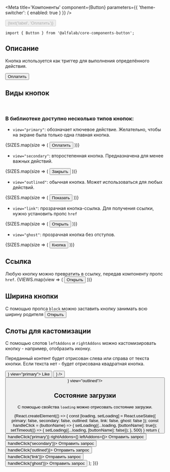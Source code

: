 



<Meta
    title='Компоненты'
    component={Button}
    parameters={{ 'theme-switcher': { enabled: true } }}
/>

<Story name='Button'>
    <Button
        view={select('view', VIEWS, 'primary')}
        size={select('size', SIZES, 'm')}
        type={select('type', ['button', 'reset', 'submit'])}
        href={text('href', '')}
        disabled={boolean('disabled', false)}
        block={boolean('block', false)}
        className={text('className', '')}
        dataTestId={text('dataTestId', '')}
        onClick={action('click')}
        loading={boolean('loading')}
    >
        {text('label', 'Оплатить')}
    </Button>
</Story>


<ComponentHeader
    name='Button'
    version={version}
    package='@alfalab/core-components-button'
    stage={3}
    status='Proposed Recommendation'
    design='https://www.figma.com/file/hqSP3L6qu8UcL3sf18Su1M/Web-Components?node-id=1%3A2'
/>

```tsx
import { Button } from '@alfalab/core-components-button';
```

## Описание

Кнопка используется как триггер для выполнения определённого действия.

<Button view='primary'>Оплатить</Button>

<Props of={Button} />

## Виды кнопок
<br/>

### В библиотеке доступно несколько типов кнопок:

- `view="primary"`: обозначает ключевое действие. Желательно, чтобы на экране была только одна главная кнопка.

<Preview>
    <Container>
        <Row>
            {SIZES.map(size => (
                <Col key={size}>
                    <Button size={size} view="primary">
                        Оплатить
                    </Button>
                </Col>
            ))}
        </Row>
    </Container>
</Preview>

- `view="secondary"`: второстепенная кнопка. Предназначена для менее важных действий.

<Preview>
    <Container>
        <Row>
            {SIZES.map(size => (
                <Col key={size}>
                    <Button size={size} view="secondary">
                        Закрыть
                    </Button>
                </Col>
            ))}
        </Row>
    </Container>
</Preview>

- `view="outlined"`: обычная кнопка. Может использоваться для любых действий.

<Preview>
    <Container>
        <Row>
            {SIZES.map(size => (
                <Col key={size}>
                    <Button size={size} view="outlined">
                        Показать
                    </Button>
                </Col>
            ))}
        </Row>
    </Container>
</Preview>

- `view="link"`: прозрачная кнопка-ссылка. Для получения ссылки, нужно установить пропс `href`

<Preview>
    <Container>
        <Row>
            {SIZES.map(size => (
                <Col key={size}>
                    <Button size={size} view="link">
                        Открыть
                    </Button>
                </Col>
            ))}
        </Row>
    </Container>
</Preview>


- `view="ghost"`: прозрачная кнопка без отступов.

<Preview>
    <Container>
        <Row>
            {SIZES.map(size => (
                <Col key={size}>
                    <Button size={size} view="ghost">
                        Кнопка
                    </Button>
                </Col>
            ))}
        </Row>
    </Container>
</Preview>

## Ссылка
Любую кнопку можно превратить в ссылку, передав компоненту пропс `href`.
<Preview>
    <Container>
        <Row align="middle">
            {VIEWS.map(view => (
                <Col key={view}>
                    <Button view={view} href="https://github.com" target="_blank" >
                        Открыть
                    </Button>
                </Col>
            ))}
        </Row>
    </Container>
</Preview>

## Ширина кнопки

С помощью пропса `block` можно заставить кнопку занимать всю ширину родителя
<Preview>
    <Button view="primary" block={true} size="s" >
        Открыть
    </Button>
</Preview>

## Слоты для кастомизации
С помощью слотов `leftAddons` и `rightAddons` можно кастомизировать кнопку - например, отобразить иконку.

Переданный контент будет отрисован слева или справа от текста кнопки. Если текста нет - будет отрисована квадратная кнопка.


<Preview>
    <Container>
        <Row align="middle">
            <Col>
                <Button rightAddons={<Icon/>} view="primary">
                    Like
                </Button>
            </Col>
            <Col>
                <Button leftAddons={<Icon/>} />
            </Col>
            <Col>
                <Button rightAddons={<Icon/>} view="outlined"/>
            </Col>
        </Row>
    </Container>
</Preview>

## Состояние загрузки
С помощью свойства `loading` можно отрисовать состояние загрузки.

<Preview>
    {React.createElement(() => {
        const [loading, setLoading] = React.useState({
            primary: false,
            secondary: false,
            outlined: false,
            link: false,
            ghost: false
        });
        const handleClick = (buttonName) => {
            setLoading({...loading, [buttonName]: true});
            setTimeout(() => {
                setLoading({...loading, [buttonName]: false});
            }, 500)
        }
        return (
            <Container>
                <Row align="middle">
                    <Col>
                        <Button view="primary" loading={loading.primary} onClick={() => handleClick('primary')} rightAddons={<Icon/>} leftAddons={<Icon/>}>
                            Отправить запрос
                        </Button>
                    </Col>
                    <Col>
                        <Button view="secondary" loading={loading.secondary} onClick={() => handleClick('secondary')}>
                            Отправить запрос
                        </Button>
                    </Col>
                    <Col>
                        <Button view="outlined" loading={loading.outlined} onClick={() => handleClick('outlined')}>
                            Отправить запрос
                        </Button>
                    </Col>
                    <Col>
                        <Button view="link" loading={loading.link} onClick={() => handleClick('link')}>
                            Отправить запрос
                        </Button>
                    </Col>
                    <Col>
                        <Button view="ghost" loading={loading.ghost} onClick={() => handleClick('ghost')}>
                            Отправить запрос
                        </Button>
                    </Col>
                </Row>
            </Container>
        );
    })}
</Preview>
